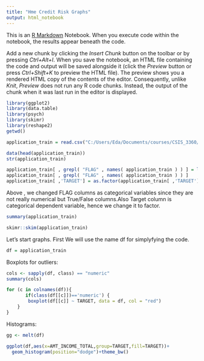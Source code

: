 ---
title: "Hme Credit Risk Graphs"
output: html_notebook
---

This is an [R Markdown](http://rmarkdown.rstudio.com) Notebook. When you execute code within the notebook, the results appear beneath the code. 

Add a new chunk by clicking the *Insert Chunk* button on the toolbar or by pressing *Ctrl+Alt+I*.
When you save the notebook, an HTML file containing the code and output will be saved alongside it (click the *Preview* button or press *Ctrl+Shift+K* to preview the HTML file).
The preview shows you a rendered HTML copy of the contents of the editor. Consequently, unlike *Knit*, *Preview* does not run any R code chunks. Instead, the output of the chunk when it was last run in the editor is displayed.

```{r}
library(ggplot2)
library(data.table)
library(psych)
library(skimr)
library(reshape2)
getwd()
```


```{r}
application_train = read.csv("C:/Users/Eda/Documents/courses/CSIS_3360/Project/home_credit_risk_project/data/application_train.csv")
```


```{r}
data(head(application_train))
str(application_train)
```
```{r}
application_train[ , grepl( "FLAG" , names( application_train ) ) ] = lapply(application_train[ , grepl( "FLAG" , names( application_train ) ) ],factor)
application_train[ , grepl( "FLAG" , names( application_train ) ) ]
application_train[ ,'TARGET'] = as.factor(application_train[ ,'TARGET'])

```

Above , we changed FLAG columns as categorical variables since they are not really numerical but True/False columns.Also Target column is categorical dependent variable, hence we change it to factor.

```{r}
summary(application_train)
```

```{r}
skimr::skim(application_train)
```

Let's start graphs. First We will use the name df for simplyfying the code. 

```{r}
df = application_train
```


Boxplots for outliers: 

```{r}
cols <- sapply(df, class) == "numeric"
summary(cols)

for (c in colnames(df)){
       if(class(df[[c]])=='numeric') {
        boxplot(df[[c]] ~ TARGET, data = df, col = "red")   
    }
}
```


Histograms:

```{r}
gg <- melt(df)

ggplot(df,aes(x=AMT_INCOME_TOTAL,group=TARGET,fill=TARGET))+
  geom_histogram(position="dodge")+theme_bw()
```

